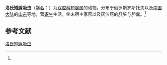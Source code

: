 {{Speciesbox
| name = 洛氏短腺吸虫
| status = 
| status_system = 
| image = 
| genus = Brachylecithum
| species = loossi
| authority = (Layman, 1926)<ref name='id9904'>{{cite web| url =http://www.bioinfo.cn/db05/BjdwSpecies.php?action=view&id=9904| title =洛氏短腺吸虫| work =《中国动物物种编目数据库》| publisher =中国科学院微生物研究所| author =中国科学院动物研究所| accessdate =2009-04-16| deadurl =yes| archiveurl =https://web.archive.org/web/20160305062736/http://www.bioinfo.cn/db05/BjdwSpecies.php?action=view&id=9904| archivedate =2016-03-05}}</ref>
}}

'''洛氏短腺吸虫'''（[[学名|学名]]：{{lang|la|''Brachylecithum loossi''}}）为[[双腔科|双腔科]][[短腺属|短腺属]]的动物。分布于俄罗斯罗斯托夫以及[[中国大陆|中国大陆]]的[[山东|山东]]等地，营[[寄生|寄生]]生活，终末宿主家燕以及灰沙燕的肝脏与胆囊。<ref name='id9904'/>

== 参考文献 ==
{{reflist}}

{{Wikispecies|Brachylecithum loossi}}

[[Category:短腺属|洛氏短腺吸虫]]


{{吸虫小作品}}